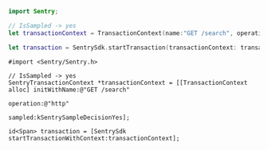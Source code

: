 ```swift {tabTitle:Swift}
import Sentry;

// IsSampled -> yes
let transactionContext = TransactionContext(name:"GET /search", operation:"http", sampled: .yes);

let transaction = SentrySdk.startTransaction(transactionContext: transactionContext);
```

```objc {tabTitle:Objective-C}
#import <Sentry/Sentry.h>

// IsSampled -> yes
SentryTransactionContext *transactionContext = [[TransactionContext alloc] initWithName:@"GET /search" 
                                                                              operation:@"http"
                                                                                sampled:kSentrySampleDecisionYes];

id<Span> transaction = [SentrySdk startTransactionWithContext:transactionContext];
```
